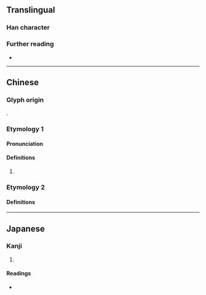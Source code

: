 {{character info}}
==Translingual==

===Han character===
{{Han char|rn=32|rad=土|as=03|sn=6|four=|canj=GHP|ids=⿰土乇}}

===Further reading===
* {{Han ref|kx=0223.130|dkj=04884|hdz=10420.010|uh=572B|ud=22315}}

----

==Chinese==
{{zh-forms}}

===Glyph origin===
{{Han compound|土|乇|c1=s|c2=p|ls=psc|t1=earth}}.

===Etymology 1===

====Pronunciation====
{{zh-pron
|m=zhūn
|mc=y
|oc=y
|cat=pn
}}

====Definitions====
{{head|zh|Han character}}

# {{zh-used2|p}}

===Etymology 2===

====Definitions====
{{zh-see|墺|a}}

----

==Japanese==

===Kanji===
{{ja-kanji|grade=|rs=土03}}

# {{rfdef|ja|sort=土03}}

====Readings====
* {{ja-readings|on=おう<あう}}